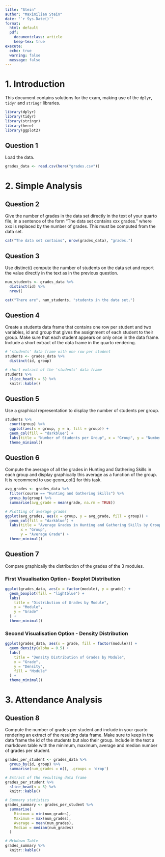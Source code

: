 ```yaml
---
title: "Stein"
author: "Maximilian Stein"
date: "`r Sys.Date()`"
format:
  html: default
  pdf:
    documentclass: article
    keep-tex: true
execute:
  echo: true
  warning: false
  message: false
---
```


# 1. Introduction 

This document contains solutions for the exam, making use of the `dplyr`, `tidyr` and `stringr` libraries.

```r
library(dplyr)
library(tidyr)
library(stringr)
library(here)
library(ggplot2)
```

## Question 1

Load the data.

```r
grades_data <- read.csv(here("grades.csv"))
```

# 2. Simple Analysis 

## Question 2

Give the number of grades in the data set directly in the text of your quarto file, in a sentence of the form “The data set contains xxx grades.” where xxx is replaced by the number of grades. This must be computed from the data set.

```r
cat("The data set contains", nrow(grades_data), "grades.")
```

## Question 3 

Use distinct() compute the number of students on the data set and report the value directly in the text as in the previous question.

```r
num_students <- grades_data %>%
  distinct(id) %>%
  nrow()

cat("There are", num_students, "students in the data set.")
```

## Question 4

Create a students data frame that contains one row per student and two variables, id and group that gives the assignment of each student to their group. Make sure that each student appears on only once in the data frame. Include a short extract of the data frame in the quarto rendering.

```r
# 'students' data frame with one row per student
students <- grades_data %>%
  distinct(id, group)

# short extract of the 'students' data frame
students %>%
  slice_head(n = 5) %>%
  knitr::kable()
```

## Question 5 

Use a graphical representation to display the number of students per group.

```r
students %>%
  count(group) %>%
  ggplot(aes(x = group, y = n, fill = group)) +
  geom_col(fill = "darkblue") +
  labs(title = "Number of Students per Group", x = "Group", y = "Number of Students") +
  theme_minimal()
```

## Question 6 

Compute the average of all the grades in Hunting and Gathering Skills in each group and display graphically this average as a function of the group. It is recommend to use geom_col() for this task.

```r
avg_grades <- grades_data %>%
  filter(course == "Hunting and Gathering Skills") %>%
  group_by(group) %>%
  summarise(avg_grade = mean(grade, na.rm = TRUE))

# Plotting of average grades
ggplot(avg_grades, aes(x = group, y = avg_grade, fill = group)) +
  geom_col(fill = "darkblue") +
  labs(title = "Average Grades in Hunting and Gathering Skills by Group",
       x = "Group",
       y = "Average Grade") +
  theme_minimal() 
```

## Question 7 

Compare graphically the distribution of the grades of the 3 modules.

### First Visualisation Option - Boxplot Distribution
```r
ggplot(grades_data, aes(x = factor(module), y = grade)) +
  geom_boxplot(fill = "lightblue") +
  labs(
    title = "Distribution of Grades by Module",
    x = "Module",
    y = "Grade"
  ) +
  theme_minimal()
```

### Second Visualisation Option - Density Distribution
```r
ggplot(grades_data, aes(x = grade, fill = factor(module))) +
  geom_density(alpha = 0.5) +
  labs(
    title = "Density Distribution of Grades by Module",
    x = "Grade",
    y = "Density",
    fill = "Module"
  ) +
  theme_minimal()
```
# 3. Attendance Analysis

## Question 8

Compute the number of grades per student and include in your quarto rendering an extract of the resulting data frame. Make sure to keep in the data frame the id of the students but also their group. Include in the text a markdown table with the minimum, maximum, average and median number of grades per student.

```r
grades_per_student <- grades_data %>%
  group_by(id, group) %>%
  summarise(num_grades = n(), .groups = 'drop')

# Extract of the resulting data frame
grades_per_student %>%
  slice_head(n = 5) %>%
  knitr::kable()

# Summary statistics
grades_summary <- grades_per_student %>%
  summarise(
    Minimum = min(num_grades),
    Maximum = max(num_grades),
    Average = mean(num_grades),
    Median = median(num_grades)
  )

# Mrkdown Table
grades_summary %>%
  knitr::kable()
```


